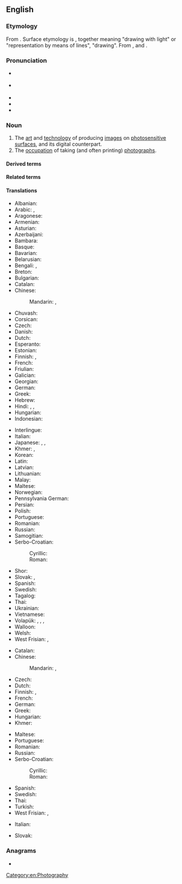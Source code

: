 ==English==
{{wikipedia}}

===Etymology===
From {{bor|en|fr|photographie}}. Surface etymology is {{af|en|photo-|-graphy}}, together meaning "drawing with light" or "representation by means of lines", "drawing". From {{m|grc|φωτός|pos=genitive|t=of light}}, and {{m|grc|γράφω|t=I write}}.

===Pronunciation===
* {{a|UK}} {{IPA|en|/fəˈtɒɡɹəfi/}}
* {{a|US}} {{IPA|en|/fəˈtɑɡɹəfi/}}
* {{audio|en|En-us-photography.ogg|Audio (US)}}
* {{rhymes|en|ɒɡɹəfi}}
* {{hyphenation|en|pho|tog|ra|phy}}

===Noun===
{{en-noun|-|photographies}}

# The [[art]] and [[technology]] of producing [[images]] on [[photosensitive]] [[surface]]s, and its digital counterpart.
# The [[occupation]] of taking (and often printing) [[photograph]]s.

====Derived terms====
{{col3|en
|astrophotography
|digital photography
|flash photography
|glamour photography
|telephotography
}}

====Related terms====
{{col3|en
|photographer
|photographic
|phonography
}}

====Translations====
{{trans-top|art and technology of producing images on photosensitive surfaces}}
* Albanian: {{t|sq|fotografia|?}}
* Arabic: {{t|ar|تَصْوِير|m}}, {{t|ar|فُوتُوغْرَافِيَّا|f|tr=futuḡrafiyyā}}
* Aragonese: {{t|an|fotografía|f}}
* Armenian: {{t+|hy|լուսանկարչություն}}
* Asturian: {{t|ast|fotografía|f}}
* Azerbaijani: {{t+|az|fotoqrafiya}}
* Bambara: {{t|bm|kɔtɛba}}
* Basque: {{t|eu|argazkigintza}}
* Bavarian: {{t|bar|Photographie|?}}
* Belarusian: {{t|be|фатагра́фія}}
* Bengali: {{t|bn|ফটোগ্রাফি}}, {{t|bn|ফটোগ্রাফী}}
* Breton: {{t|br|luc'hskeudennerezh|?}}
* Bulgarian: {{t+|bg|фотогра́фия|f}}
* Catalan: {{t+|ca|fotografia|f}}
* Chinese:
*: Mandarin: {{t+|cmn|攝影}}, {{t+|cmn|摄影|tr=shèyǐng}}
* Chuvash: {{t|cv|фотографи}}
* Corsican: {{t|co|fotugrafia|?}}
* Czech: {{t+|cs|fotografie|?}}
* Danish: {{t+|da|fotografi|?}}
* Dutch: {{t+|nl|fotografie|f}}
* Esperanto: {{t|eo|fotarto}}
* Estonian: {{t|et|fotograafia}}
* Finnish: {{t+|fi|valokuvaus}}, {{t+|fi|valokuvaaminen}}
* French: {{t+|fr|photographie|f}}
* Friulian: {{t|fur|fotografie|?}}
* Galician: {{t+|gl|fotografía|f}}
* Georgian: {{t|ka|ფოტოგრაფია}}
* German: {{t+|de|Fotografie|f}}
* Greek: {{t+|el|φωτογραφία|f}}
* Hebrew: {{t|he|צילום|?|tr=tzilém}}
* Hindi: {{t+|hi|छायाचित्र|?|tr=chāyācitr}}, {{t|hi|फ़ोटोग्राफ़ी|f}}, {{t+|hi|फोटोग्राफी|m}}
* Hungarian: {{t+|hu|fényképezés}}
* Indonesian: {{t+|id|fotografi}}
{{trans-mid}}
* Interlingue: {{t+|ie|fotografie}}
* Italian: {{t+|it|fotografia|f}}
* Japanese: {{t|ja|写真撮影|tr=shashin satsuei}}, {{t|ja|写真術|tr=shashinjutsu}}, {{t+|ja|撮影|tr=さつえい, satsuei}}
* Khmer: {{t|km|ឆាយាលេខន៍|tr=cʰaayaa leek}}, {{t|km|សិល្បៈថតរូប|tr=səl tʰɑɑt ruup}}
* Korean: {{t+|ko|사진술}}
* Latin: {{t|la|photographia|f}}
* Latvian: {{t|lv|fotogrāfija|?}}
* Lithuanian: {{t|lt|fotografija|f}}
* Malay: {{t|ms|fotografi}}
* Maltese: {{t|mt|fotografija|?}}
* Norwegian: {{t+|no|fotografi|?}}
* Pennsylvania German: {{t|pdc|Pikder|?}}
* Persian: {{t+|fa|عکاسی|tr=akkâsi}}
* Polish: {{t+|pl|fotografia|f}}
* Portuguese: {{t+|pt|fotografia|f}}
* Romanian: {{t+|ro|fotografie|f}}
* Russian: {{t+|ru|фотогра́фия|f}}
* Samogitian: {{t|sgs|puortėgrapėjė|f}}
* Serbo-Croatian:
*: Cyrillic: {{t|sh|фотогра̀фија|f}}
*: Roman: {{t+|sh|fotogràfija|f}}
* Shor: {{t|cjs|соом|tr=soom}}
* Slovak: {{t|sk|fotografia|f}}, {{t|sk|snímka|f}}
* Spanish: {{t+|es|fotografía|f}}
* Swedish: {{t+|sv|fotografi|c}}
* Tagalog: {{t|tl|palanginagan}}
* Thai: {{t|th|การถ่ายภาพ}}
* Ukrainian: {{t|uk|фотогра́фія|f}}
* Vietnamese: {{t+|vi|nhiếp ảnh}}
* Volapük: {{t+|vo|fotograf}}, {{qualifier|older term, obsolete}} {{t|vo|fotogaf}}, {{qualifier|older term}} {{t|vo|litamag}}, {{qualifier|color}} {{t|vo|kölafotograf}}
* Walloon: {{t+|wa|fotografeye|f}}
* Welsh: {{t+|cy|ffotograffiaeth|?}}
* West Frisian: {{t|fy|fotografy|c}}, {{t|fy|fotografie|c}}
{{trans-bottom}}

{{trans-top|occupation of taking (and often printing) photographs}}
* Catalan: {{t+|ca|fotografia|f}}
* Chinese:
*: Mandarin: {{t+|cmn|攝影}}, {{t+|cmn|摄影|tr=shèyǐng}}
* Czech: {{t|cs|fotografování|n}}
* Dutch: {{t+|nl|fotografie|f}}
* Finnish: {{t+|fi|valokuvaus}}, {{t+|fi|valokuvaaminen}}
* French: {{t+|fr|photographie|f}}
* German: {{t+|de|Fotografie|f}}
* Greek: {{t+|el|φωτογραφική|f}}
* Hungarian: {{t+|hu|fotózás}}
* Khmer: {{t|km|ថតរូប|tr=tʰɑɑt ruup}}
{{trans-mid}}
* Maltese: {{t|mt|fotografu|?}}
* Portuguese: {{t+|pt|fotografia|f}}
* Romanian: {{t+|ro|fotografia|f}}
* Russian: {{t+|ru|фотогра́фия|f}}
* Serbo-Croatian:
*: Cyrillic: {{t|sh|фотогра̀фија|f}}
*: Roman: {{t+|sh|fotogràfija|f}}
* Spanish: {{t+|es|fotografía|f}}
* Swedish: {{t+|sv|fotografering|c}}
* Thai: {{t|th|การถ่ายภาพ}}
* Turkish: {{t+|tr|fotoğrafçılık}}
* West Frisian: {{t|fy|fotografy|c}}, {{t|fy|fotografie|c}}
{{trans-bottom}}

{{checktrans-top}}
* Italian: {{t+check|it|fotografia|f}}
{{trans-mid}}
* Slovak: {{t-check|sk|fotografia|f}}
{{trans-bottom}}

===Anagrams===
* {{anagrams|en|a=aghhoopprty|phagotrophy}}

[[Category:en:Photography]]
